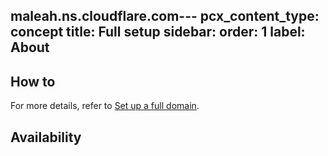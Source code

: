 maleah.ns.cloudflare.com---
pcx_content_type: concept
title: Full setup
sidebar:
  order: 1
  label: About
---


<Render file="full-setup-definition" />

## How to

For more details, refer to [Set up a full domain](/dns/zone-setups/full-setup/setup/).

## Availability

<FeatureTable id="dns.full_setup" />
